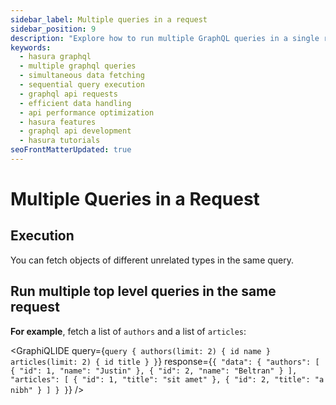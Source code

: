 ```yaml
---
sidebar_label: Multiple queries in a request
sidebar_position: 9
description: "Explore how to run multiple GraphQL queries in a single request using Hasura. Learn about the processes of sequential execution and fetching unrelated data types simultaneously for efficient data handling and improved API performance."
keywords:
  - hasura graphql
  - multiple graphql queries
  - simultaneous data fetching
  - sequential query execution
  - graphql api requests
  - efficient data handling
  - api performance optimization
  - hasura features
  - graphql api development
  - hasura tutorials
seoFrontMatterUpdated: true
---
```



# Multiple Queries in a Request

## Execution

You can fetch objects of different unrelated types in the same query.

## Run multiple top level queries in the same request

**For example**, fetch a list of `authors` and a list of `articles`:

<GraphiQLIDE
  query={`query {
  authors(limit: 2) {
    id
    name
  }
  articles(limit: 2) {
    id
    title
  }
}`}
  response={`{
  "data": {
    "authors": [
      {
        "id": 1,
        "name": "Justin"
      },
      {
        "id": 2,
        "name": "Beltran"
      }
    ],
    "articles": [
      {
        "id": 1,
        "title": "sit amet"
      },
      {
        "id": 2,
        "title": "a nibh"
      }
    ]
  }
}`}
/>

[//]: # (## Fetch limited results along with data aggregated over all results _&#40;e.g. total count&#41;_ in the same query)

[//]: # ()
[//]: # (Sometimes, some aggregated information on all the data is required along with a subset of data.)

[//]: # ()
[//]: # (E.g. the total count of results can be returned along with a page of results. The count can then be used to calculate)

[//]: # (the number of pages based on the limit that is set.)

[//]: # ()
[//]: # (**Example:** Fetch a list of articles where a certain condition is true and get their count. Then limit the number of)

[//]: # (articles to return.)

[//]: # ()
[//]: # (<GraphiQLIDE)

[//]: # (  query={`query articles &#40;$where: articles_bool_exp!&#41; {)

[//]: # (  articles_aggregate&#40;where: $where&#41; {)

[//]: # (    aggregate {)

[//]: # (      totalCount: count)

[//]: # (    })

[//]: # (  })

[//]: # (  articles &#40;where: $where limit: 4&#41; {)

[//]: # (    id)

[//]: # (    title)

[//]: # (  })

[//]: # (}`})

[//]: # (  response={`{)

[//]: # (  "data": {)

[//]: # (    "articles_aggregate": {)

[//]: # (      "aggregate": {)

[//]: # (        "totalCount": 8)

[//]: # (      })

[//]: # (    },)

[//]: # (    "articles": [)

[//]: # (      {)

[//]: # (        "id": 33,)

[//]: # (        "title": "How to make fajitas")

[//]: # (      },)

[//]: # (      {)

[//]: # (        "id": 31,)

[//]: # (        "title": "How to make fajitas")

[//]: # (      },)

[//]: # (      {)

[//]: # (        "id": 32,)

[//]: # (        "title": "How to make fajitas")

[//]: # (      },)

[//]: # (      {)

[//]: # (        "id": 2,)

[//]: # (        "title": "How to climb mount everest")

[//]: # (      })

[//]: # (    ])

[//]: # (  })

[//]: # (}`})

[//]: # (/>)